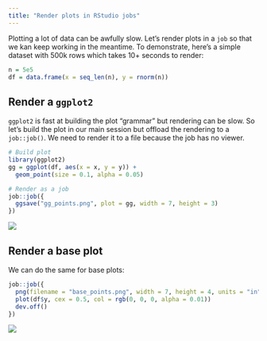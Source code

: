 ```yaml
---
title: "Render plots in RStudio jobs"
---
```


Plotting a lot of data can be awfully slow. Let's render plots in a `job` so that we kan keep working in the meantime. To demonstrate, here's a simple dataset with 500k rows which takes 10+ seconds to render:

```r
n = 5e5
df = data.frame(x = seq_len(n), y = rnorm(n))
```

## Render a `ggplot2`
`ggplot2` is fast at building the plot "grammar" but rendering can be slow. So let's build the plot in our main session but offload the rendering to a `job::job()`. We need to render it to a file because the job has no viewer.

```r
# Build plot
library(ggplot2)
gg = ggplot(df, aes(x = x, y = y)) + 
  geom_point(size = 0.1, alpha = 0.05)

# Render as a job
job::job({
  ggsave("gg_points.png", plot = gg, width = 7, height = 3)
})
```
![](gg_points.png)


## Render a base plot
We can do the same for base plots:

```r
job::job({
  png(filename = "base_points.png", width = 7, height = 4, units = "in", res = 300)
  plot(df$y, cex = 0.5, col = rgb(0, 0, 0, alpha = 0.01))
  dev.off()
})
```

![](base_points.png)
